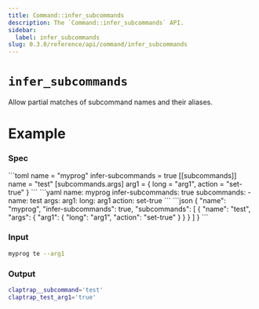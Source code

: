 ```yaml
---
title: Command::infer_subcommands
description: The `Command::infer_subcommands` API.
sidebar:
  label: infer_subcommands
slug: 0.3.0/reference/api/command/infer_subcommands
---
```



# `infer_subcommands` <LinkButton href="https://docs.rs/clap/latest/clap/struct.Command.html#method.infer_subcommands" icon="open-book" variant="minimal" />

<Badge text="since 0.1.0" size="small" />

Allow partial matches of subcommand names and their aliases.

# Example

### Spec

<Tabs syncKey="format">
  <TabItem label="TOML">
    ```toml
    name = "myprog"
    infer-subcommands = true
    [[subcommands]]
    name = "test"
    [subcommands.args]
    arg1 = { long = "arg1", action = "set-true" }
    ```
  </TabItem>

  <TabItem label="YAML">
    ```yaml
    name: myprog
    infer-subcommands: true
    subcommands:
    - name: test
      args:
        arg1:
          long: arg1
          action: set-true
    ```
  </TabItem>

  <TabItem label="JSON">
    ```json
    {
      "name": "myprog",
      "infer-subcommands": true,
      "subcommands": [
        {
          "name": "test",
          "args": {
            "arg1": {
              "long": "arg1",
              "action": "set-true"
            }
          }
        }
      ]
    }
    ```
  </TabItem>
</Tabs>

### Input

```bash
myprog te --arg1
```

### Output

```bash
claptrap__subcommand='test'
claptrap_test_arg1='true'
```
